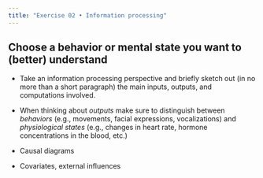 ```yaml
---
title: "Exercise 02 • Information processing"
---
```


## Choose a behavior or mental state you want to (better) understand

- Take an information processing perspective and briefly sketch out (in no more than a short paragraph) the main inputs, outputs, and computations involved.
- When thinking about *outputs* make sure to distinguish between *behaviors* (e.g., movements, facial expressions, vocalizations) and *physiological states* (e.g., changes in heart rate, hormone concentrations in the blood, etc.)

- Causal diagrams
- Covariates, external influences


